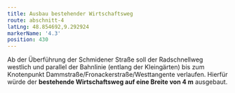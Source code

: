 ```yaml
---
title: Ausbau bestehender Wirtschaftsweg
route: abschnitt-4
latLng: 48.854692,9.292924
markerName: '4.3'
position: 430
---
```

Ab der Überführung der Schmidener Straße soll der Radschnellweg westlich und parallel der Bahnlinie (entlang der Kleingärten) bis zum Knotenpunkt Dammstraße/Fronackerstraße/Westtangente verlaufen. Hierfür würde der **bestehende Wirtschaftsweg auf eine Breite von 4 m** ausgebaut.
